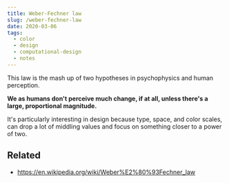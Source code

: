 ```yaml
---
title: Weber-Fechner law
slug: /weber-fechner-law
date: 2020-03-06
tags:
  - color
  - design
  - computational-design
  - notes
---
```


This law is the mash up of two hypotheses in psychophysics
and human perception.

**We as humans don't perceive much change, if at all, unless
there's a large, proportional magnitude.**

It's particularly interesting in design because type, space,
and color scales, can drop a lot of middling values and focus
on something closer to a power of two.

## Related

- https://en.wikipedia.org/wiki/Weber%E2%80%93Fechner_law
